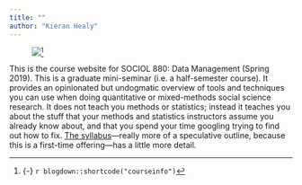 ```yaml
---
title: ""
author: "Kieran Healy"
---
```


<figure>
[![](/images/cover_slide.png)](/images/cover_slide.png)^[{-} `r blogdown::shortcode("courseinfo")`] 
</figure>

This is the course website for SOCIOL 880: Data Management (Spring 2019). This is a graduate mini-seminar (i.e. a half-semester course). It provides an opinionated but undogmatic overview of tools and techniques you can use when doing quantitative or mixed-methods social science research. It does not teach you methods or statistics; instead it teaches you about the stuff that your methods and statistics instructors assume you already know about, and that you spend your time googling trying to find out how to fix. [The syllabus](syllabus/)---really more of a speculative outline, because this is a first-time offering---has a little more detail.

